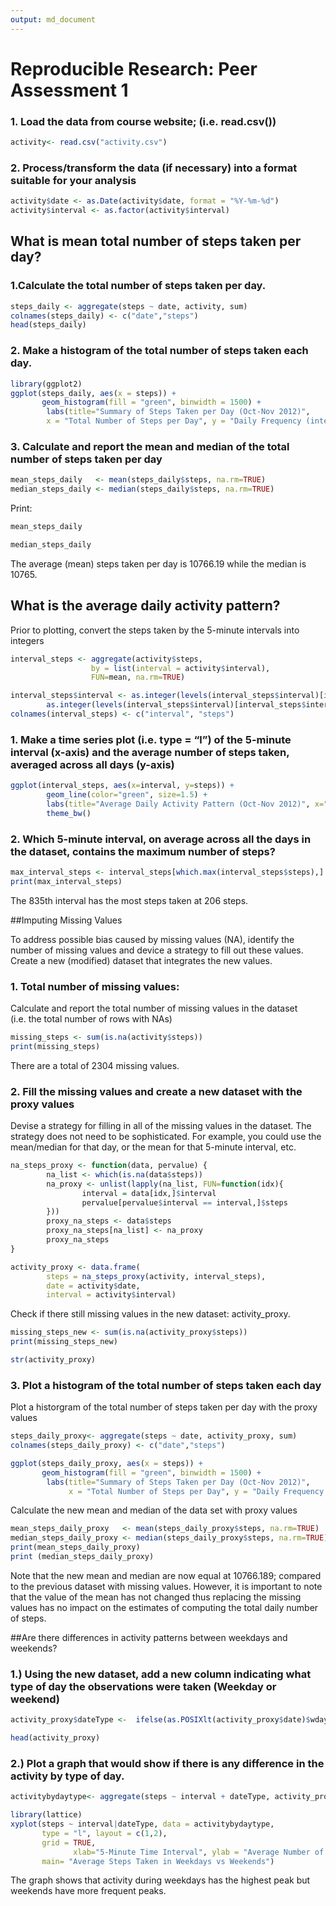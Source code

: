 ---
output: md_document
---
# Reproducible Research: Peer Assessment 1


### 1. Load the data from course website; (i.e. read.csv())

```{r, echo=TRUE}
activity<- read.csv("activity.csv")
```


### 2. Process/transform the data (if necessary) into a format suitable for your analysis

```{r, echo=TRUE}
activity$date <- as.Date(activity$date, format = "%Y-%m-%d")
activity$interval <- as.factor(activity$interval)
```


## What is mean total number of steps taken per day?


### 1.Calculate the total number of steps taken per day.

```{r, echo=TRUE}
steps_daily <- aggregate(steps ~ date, activity, sum)
colnames(steps_daily) <- c("date","steps")
head(steps_daily)
```


### 2. Make a histogram of the total number of steps taken each day.

```{r, echo=TRUE}
library(ggplot2)
ggplot(steps_daily, aes(x = steps)) + 
       geom_histogram(fill = "green", binwidth = 1500) + 
        labs(title="Summary of Steps Taken per Day (Oct-Nov 2012)", 
        x = "Total Number of Steps per Day", y = "Daily Frequency (intervals)" ) +theme_bw()
```


### 3. Calculate and report the mean and median of the total number of steps taken per day

```{r, echo=TRUE}
mean_steps_daily   <- mean(steps_daily$steps, na.rm=TRUE)
median_steps_daily <- median(steps_daily$steps, na.rm=TRUE)
```

Print:
```{r, echo=TRUE}
mean_steps_daily
```
```{r, echo=TRUE}
median_steps_daily
```
The average (mean) steps taken per day is 10766.19 while the median is 10765.


## What is the average daily activity pattern?

Prior to plotting, convert the steps taken by the 5-minute intervals into integers 



```{r, echo=TRUE}
interval_steps <- aggregate(activity$steps, 
                  by = list(interval = activity$interval),
                  FUN=mean, na.rm=TRUE)

interval_steps$interval <- as.integer(levels(interval_steps$interval)[interval_steps$interval])
        as.integer(levels(interval_steps$interval)[interval_steps$interval])
colnames(interval_steps) <- c("interval", "steps")
```


### 1. Make a time series plot (i.e. type = "l") of the 5-minute interval (x-axis) and the average number of steps taken, averaged across all days (y-axis)

```{r, echo=TRUE}
ggplot(interval_steps, aes(x=interval, y=steps)) +   
        geom_line(color="green", size=1.5) +  
        labs(title="Average Daily Activity Pattern (Oct-Nov 2012)", x="Interval (5-Minutes)", y="Average Number of steps") +  
        theme_bw()
```


### 2. Which 5-minute interval, on average across all the days in the dataset, contains the maximum number of steps?

```{r, echo=TRUE}
max_interval_steps <- interval_steps[which.max(interval_steps$steps),]
print(max_interval_steps)
```

The 835th interval has the most steps taken at 206 steps.
     


##Imputing Missing Values

To address possible bias caused by missing values (NA), identify the number of missing values and device a strategy to fill out these values. Create a new (modified) dataset that integrates the new values.


### 1. Total number of missing values:
Calculate and report the total number of missing values in the dataset (i.e. the total number of rows with NAs)

```{r, echo=TRUE}
missing_steps <- sum(is.na(activity$steps))
print(missing_steps)
```
There are a total of 2304 missing values.



### 2. Fill the missing values and create a new dataset with the proxy values

Devise a strategy for filling in all of the missing values in the dataset. The strategy does not need to be sophisticated. For example, you could use the mean/median for that day, or the mean for that 5-minute interval, etc.

```{r, echo=TRUE}
na_steps_proxy <- function(data, pervalue) {
        na_list <- which(is.na(data$steps))
        na_proxy <- unlist(lapply(na_list, FUN=function(idx){
                interval = data[idx,]$interval
                pervalue[pervalue$interval == interval,]$steps
        }))
        proxy_na_steps <- data$steps
        proxy_na_steps[na_list] <- na_proxy
        proxy_na_steps
}

activity_proxy <- data.frame(  
        steps = na_steps_proxy(activity, interval_steps),  
        date = activity$date,  
        interval = activity$interval)
```

Check if there still missing values in the new dataset: activity_proxy. 

```{r, echo=TRUE}
missing_steps_new <- sum(is.na(activity_proxy$steps))
print(missing_steps_new)

str(activity_proxy)
```


### 3. Plot a histogram of the total number of steps taken each day
Plot a historgram of the total number of steps taken per day with the proxy values 

```{r, echo=TRUE}
steps_daily_proxy<- aggregate(steps ~ date, activity_proxy, sum)
colnames(steps_daily_proxy) <- c("date","steps")

ggplot(steps_daily_proxy, aes(x = steps)) + 
       geom_histogram(fill = "green", binwidth = 1500) + 
        labs(title="Summary of Steps Taken per Day (Oct-Nov 2012)", 
             x = "Total Number of Steps per Day", y = "Daily Frequency (intervals)") + theme_bw() 
```

Calculate the new mean and median of the data set with proxy values

```{r, echo=TRUE}
mean_steps_daily_proxy   <- mean(steps_daily_proxy$steps, na.rm=TRUE)
median_steps_daily_proxy <- median(steps_daily_proxy$steps, na.rm=TRUE)
print(mean_steps_daily_proxy)
print (median_steps_daily_proxy)
```

Note that the new mean and median are now equal at 10766.189; compared to the previous dataset with missing values. However, it is important to note that the value of the mean has not changed thus replacing the missing values has no impact on the estimates of computing the total daily number of steps.



##Are there differences in activity patterns between weekdays and weekends?



### 1.) Using the new dataset, add a new column indicating what type of day the observations were taken (Weekday or weekend)

```{r, echo=TRUE}
activity_proxy$dateType <-  ifelse(as.POSIXlt(activity_proxy$date)$wday %in% c(0,6), 'weekend', 'weekday')

head(activity_proxy)
```


### 2.) Plot a graph that would show if there is any difference in the activity by type of day.

```{r, echo=TRUE}
activitybydaytype<- aggregate(steps ~ interval + dateType, activity_proxy, mean)

library(lattice)
xyplot(steps ~ interval|dateType, data = activitybydaytype,
       type = "l", layout = c(1,2),
       grid = TRUE,
              xlab="5-Minute Time Interval", ylab = "Average Number of Steps Taken",
       main= "Average Steps Taken in Weekdays vs Weekends")
```


The graph shows that activity during weekdays has the highest peak but weekends have more frequent peaks.

